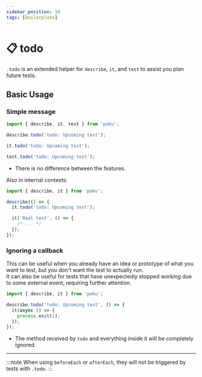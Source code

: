 ```yaml
---
sidebar_position: 10
tags: [boilerplate]
---
```


# 📋 todo

`.todo` is an extended helper for `describe`, `it`, and `test` to assist you plan future tests.

## Basic Usage

### Simple message

```ts
import { describe, it, test } from 'poku';

describe.todo('todo: Upcoming test');

it.todo('todo: Upcoming test');

test.todo('todo: Upcoming test');
```

- There is no difference between the features.

Also in internal contexts:

```ts
import { describe, it } from 'poku';

describe(() => {
  it.todo('todo: Upcoming test');

  it('Real test', () => {
    /* ... */
  });
});
```

### Ignoring a callback

This can be useful when you already have an idea or prototype of what you want to test, but you don't want the test to actually run.<br />
It can also be useful for tests that have unexpectedly stopped working due to some external event, requiring further attention.

```ts
import { describe, it } from 'poku';

describe.todo('todo: Upcoming test', () => {
  it(async () => {
    process.exit(1);
  });
});
```

- The method received by `todo` and everything inside it will be completely ignored.

<hr />

:::note
When using `beforeEach` or `afterEach`, they will not be triggered by tests with `.todo`.
:::
